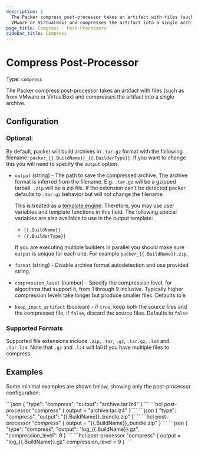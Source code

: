 ```yaml
---
description: |
  The Packer compress post-processor takes an artifact with files (such as from
  VMware or VirtualBox) and compresses the artifact into a single archive.
page_title: Compress - Post-Processors
sidebar_title: Compress
---
```


# Compress Post-Processor

Type: `compress`

The Packer compress post-processor takes an artifact with files (such as from
VMware or VirtualBox) and compresses the artifact into a single archive.

## Configuration

### Optional:

By default, packer will build archives in `.tar.gz` format with the following
filename: `packer_{{.BuildName}}_{{.BuilderType}}`. If you want to change this
you will need to specify the `output` option.

- `output` (string) - The path to save the compressed archive. The archive
  format is inferred from the filename. E.g. `.tar.gz` will be a gzipped
  tarball. `.zip` will be a zip file. If the extension can't be detected
  packer defaults to `.tar.gz` behavior but will not change the filename.

  This is treated as a
  [template engine](/docs/templates/engine). Therefore, you
  may use user variables and template functions in this field.
  The following special variables are also available to use in the output
  template:

  - `{{.BuildName}}`
  - `{{.BuilderType}}`

  If you are executing multiple builders in parallel you should make sure
  `output` is unique for each one. For example `packer_{{.BuildName}}.zip`.

- `format` (string) - Disable archive format autodetection and use provided
  string.

- `compression_level` (number) - Specify the compression level, for
  algorithms that support it, from 1 through 9 inclusive. Typically higher
  compression levels take longer but produce smaller files. Defaults to `6`

- `keep_input_artifact` (boolean) - if `true`, keep both the source files and
  the compressed file; if `false`, discard the source files. Defaults to
  `false`

### Supported Formats

Supported file extensions include `.zip`, `.tar`, `.gz`, `.tar.gz`, `.lz4` and
`.tar.lz4`. Note that `.gz` and `.lz4` will fail if you have multiple files to
compress.

## Examples

Some minimal examples are shown below, showing only the post-processor
configuration:

<Tabs>
<Tab heading="JSON">
```json
{
  "type": "compress",
  "output": "archive.tar.lz4"
}
```
</Tab>

<Tab heading="HCL2">
```hcl
post-processor "compress"
{
  output = "archive.tar.lz4"
}
```
</Tab>
</Tabs>

<Tabs>
<Tab heading="JSON">
```json
{
  "type": "compress",
  "output": "{{.BuildName}}_bundle.zip"
}
```
</Tab>

<Tab heading="HCL2">
```hcl
post-processor "compress"
{
  output = "{{.BuildName}}_bundle.zip"
}
```
</Tab>
</Tabs>

<Tabs>
<Tab heading="JSON">
```json
{
  "type": "compress",
  "output": "log_{{.BuildName}}.gz",
  "compression_level": 9
}
```
</Tab>

<Tab heading="HCL2">
```hcl
post-processor "compress"
{
  output = "log_{{.BuildName}}.gz"
  compression_level = 9
}
```
</Tab>
</Tabs>


